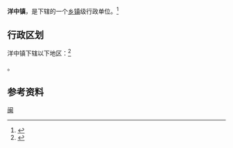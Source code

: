 {{中国乡级行政区|35/09/02/107/000}}

'''洋中镇'''，是{{PRC admin/fullname|35/09/02/107/000|3}}下辖的一个[[乡镇|乡镇]]级行政单位。<ref>{{PRC admin/ref sgc|{{PRC admin/parent|35/09/02/107/000}}}}</ref>

== 行政区划 ==

洋中镇下辖以下地区：<ref>{{PRC admin/ref sgc|35/09/02/107/000}}</ref>

{{PRC admin/children|35/09/02/107/000}}。

== 参考资料 ==

{{reflist}}

{{行政区划小作品}}
{{PRC admin/navcat|35/09/02/107/000}}
{{中国历史文化名镇}}
[[Category:中国历史文化名镇|闽]]